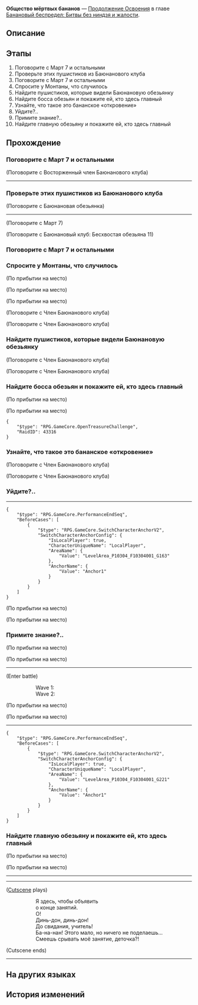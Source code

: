 {{Дополнить|Диалоги.}}
{{Миссия Инфобокс
|id              = 1034206
|Название        = 
|Изображение     = Миссия Освоения Общество мёртвых бананов.png
|Тип             = Продолжение Освоения
|События         = 
|Глава           = Банановый беспредел: Битвы без ниндзя и жалости
|Условия         = Завершена [[Продолжение Освоения]] ''[[Заводной банан]]''
|Персонажи       = Баюнановая обезьянка; Баюнановый клуб: Бесхвостая обезьяна 11; Баюнановый клуб: Человек умелый 244 - Март 7; Бутхилл; Восторженный член Баюнанового клуба; Март 7; Неизвестная Баюнановая обезьянка; Первопроходец; Преграждающие путь члены Баюнанового клуба; Член Баюнанового клуба
|СтартЛокация    = Риф потока сновидений
|Мир             = Пенакония
|Локации         = Риф потока сновидений
|Предыдущая      = Заводной банан
|Следующая       = Идущие за хвостом обезьяны
|Награды         = Опыт Освоения*600; Звёздный нефрит*80; Путеводитель путешественника*8; Утраченный кристалл*8; Кредиты*80 000
}}
'''Общество мёртвых бананов''' — [[Продолжение Освоения]] в главе [[Банановый беспредел: Битвы без ниндзя и жалости]].

==Описание==
{{Описание|Бутхилл встречает Март 7, которая попадает в Баюнановый клуб по чистой случайности. Бутхилл крадёт пропуск Март 7 «Отучилась мыслить», который предоставляет право премиального членства в клубе, и получает возможность лично встретиться с Баюнановой обезьянкой. Перед его глазами предстаёт иллюзия, которая контролирует психику остальных. Но обезьяньи речи не в состоянии исказить разум рейнджера, и вырвавшийся из оков Бутхилл устраивает переполох в Баюнановом клубе. И тогда сбежавшему сюда бананофессору остаётся лишь только скрыться в чёрной дыре рядом с Рифом потока сновидений вместе с полчищем маленьких обезьянок.}}

==Этапы==
# Поговорите с Март 7 и остальными
# Проверьте этих пушистиков из Баюнанового клуба
# Поговорите с Март 7 и остальными
# Спросите у Монтаны, что случилось
# Найдите пушистиков, которые видели Баюнановую обезьянку
# Найдите босса обезьян и покажите ей, кто здесь главный
# Узнайте, что такое это бананское «откровение»
# Уйдите?..
# Примите знание?..
# Найдите главную обезьяну и покажите ей, кто здесь главный

==Прохождение==
{{Дополнить}}


===Поговорите с Март 7 и остальными===
{{Описание миссии|локация=Риф потока сновидений|Приложив немало усилий, вы пробрались на территорию какого-то Баюнанового клуба. Неизвестно, кто поковырялся в мозгах у этих товарищей, но разговаривают они ещё страннее, чем вы.<br />Поговорите с ними. По крайней мере, на их фоне ваша речь довольно адекватно звучит.}}
{{Диалог Начало}}
:{{tx}}

;(Поговорите с Восторженный член Баюнанового клуба)
----
<!--Unknown TalkSentence: 103445501-->
<!--Unknown TalkSentence: 103445502-->
<!--Unknown TalkSentence: 103445503-->
<!--Unknown TalkSentence: 103445504-->
{{Диалог Конец}}

===Проверьте этих пушистиков из Баюнанового клуба===
{{Диалог Начало}}

;(Поговорите с Баюнановая обезьянка)
----
<!--Unknown TalkSentence: 103445601-->
<!--Unknown TalkSentence: 103445602-->


;(Поговорите с Март 7)
:{{tx}}
<!--Unknown TalkSentence: 103445401-->

;(Поговорите с Баюнановый клуб: Бесхвостая обезьяна 11)
<!--Unknown TalkSentence: 103445304-->

{{Диалог Конец}}

===Поговорите с Март 7 и остальными===
{{Диалог Начало}}
{{Диалог Конец}}

===Спросите у Монтаны, что случилось===
{{Диалог Начало}}
;(По прибытии на место)

;(По прибытии на место)
:{{tx}}

;(По прибытии на место)
<!--Unknown TalkSentence: 103445801-->

;(Поговорите с Член Баюнанового клуба)
<!--Unknown TalkSentence: 103445901-->
<!--Unknown TalkSentence: 103445902-->
<!--Unknown TalkSentence: 103445903-->
<!--Unknown TalkSentence: 103445904-->


;(Поговорите с Член Баюнанового клуба)
<!--Unknown TalkSentence: 103446001-->
<!--Unknown TalkSentence: 103446002-->
<!--Unknown TalkSentence: 103446003-->
{{Диалог Конец}}

===Найдите пушистиков, которые видели Баюнановую обезьянку===
{{Описание миссии|локация=Риф потока сновидений|Ладненько, Безымянная, которую вы тогда встретили, тоже здесь. По словам её подруги, кто-то видел здесь настоящую Баюнановую обезьянку. Вам любопытно, насколько сильно отличается ложная Баюнановая обезьянка от настоящей - так же, как вы от настоящей Пом-Пом?<br />Скорее всего нет. Но лучше сходить посмотреть. Не помешает собрать побольше информации, прежде чем начать стрелять.}}
{{Диалог Начало}}

;(Поговорите с Член Баюнанового клуба)
<!--Unknown TalkSentence: 103445904-->

;(Поговорите с Член Баюнанового клуба)
<!--Unknown TalkSentence: 103446003-->
:<!--1-second delay-->
<!--Unknown TalkSentence: 103446901-->
{{Диалог Конец}}

===Найдите босса обезьян и покажите ей, кто здесь главный===
{{Описание миссии|локация=Риф потока сновидений|Обезьяны посмели лезть к вам в голову. Пора бы им запомнить, что это даже опаснее, чем лезть за бананом в чёрную дыру.<br />Пистолет заряжен. Одной пулей, возможно, босса и не возьмёшь, но стоит хотя бы взглянуть на него, прежде чем спускать курок.}}
{{Диалог Начало}}
;(По прибытии на место)

;(По прибытии на место)
:{{tx}}
<pre>{
	"$type": "RPG.GameCore.OpenTreasureChallenge",
	"RaidID": 43316
}</pre>
{{Диалог Конец}}

===Узнайте, что такое это бананское «откровение»===
{{Описание миссии|локация=Риф потока сновидений|Ладненько, Безымянная, которую вы тогда встретили, тоже здесь. По словам её подруги, кто-то видел здесь настоящую Баюнановую обезьянку. Вам любопытно, насколько сильно отличается ложная Баюнановая обезьянка от настоящей - так же, как вы от настоящей Пом-Пом?<br />Скорее всего нет. Но лучше сходить посмотреть. Не помешает собрать побольше информации, прежде чем начать стрелять.}}
{{Диалог Начало}}

;(Поговорите с Член Баюнанового клуба)
<!--Unknown TalkSentence: 103445904-->

;(Поговорите с Член Баюнанового клуба)
<!--Unknown TalkSentence: 103446003-->
{{Диалог Конец}}

===Уйдите?..===
{{Описание миссии|локация=Риф потока сновидений|Степь... Знакомый запах сусла...<br />Большинство живёт в тихом отчаянии.}}
{{Диалог Начало}}
----
:{{tx}}
<pre>{
	"$type": "RPG.GameCore.PerformanceEndSeq",
	"BeforeCases": [
		{
			"$type": "RPG.GameCore.SwitchCharacterAnchorV2",
			"SwitchCharacterAnchorConfig": {
				"IsLocalPlayer": true,
				"CharacterUniqueName": "LocalPlayer",
				"AreaName": {
					"Value": "LevelArea_P10304_F10304001_G163"
				},
				"AnchorName": {
					"Value": "Anchor1"
				}
			}
		}
	]
}</pre>
;(По прибытии на место)

;(По прибытии на место)
:{{tx}}
{{Диалог Конец}}

===Примите знание?..===
{{Описание миссии|локация=Риф потока сновидений|Пламя... Крики горя... Запах горящей травы... Твою ж милашку.<br />Я слышу свой дикий первобытный крик, разлетающийся над миром.}}
{{Диалог Начало}}
;(По прибытии на место)

;(По прибытии на место)
:{{tx}}
----
:{{tx}}
;(Enter battle)
::Wave 1: {{Enemy List|Лабананорант коллектива банафедры*3/-37.5% НР}}
::Wave 2: {{Enemy List|Лабананорант коллектива банафедры*4/-37.5% НР}}
;(По прибытии на место)

;(По прибытии на место)
----
<!--Unknown TalkSentence: 103446301-->
<!--Unknown TalkSentence: 103446302-->
<pre>{
	"$type": "RPG.GameCore.PerformanceEndSeq",
	"BeforeCases": [
		{
			"$type": "RPG.GameCore.SwitchCharacterAnchorV2",
			"SwitchCharacterAnchorConfig": {
				"IsLocalPlayer": true,
				"CharacterUniqueName": "LocalPlayer",
				"AreaName": {
					"Value": "LevelArea_P10304_F10304001_G221"
				},
				"AnchorName": {
					"Value": "Anchor1"
				}
			}
		}
	]
}</pre>
{{Диалог Конец}}

===Найдите главную обезьяну и покажите ей, кто здесь главный===
{{Описание миссии|локация=Риф потока сновидений|Обезьяны посмели лезть к вам в голову. Пора бы им запомнить, что это даже опаснее, чем лезть за бананом в чёрную дыру.<br />Пистолет заряжен. Одной пулей, возможно, босса и не возьмёшь, но стоит хотя бы взглянуть на него, прежде чем спускать курок.}}
{{Диалог Начало}}
:{{tx}}
;(По прибытии на место)

;(По прибытии на место)
:{{tx}}
----
----
;([[#Gallery|Cutscene]] plays)
::Я здесь, чтобы объявить
::о конце занятий.
::О!
::Динь-дон, динь-дон!
::До свидания, учитель!
::Ба-на-нан! Этого мало, но ничего не поделаешь...
::Смеешь срывать моё занятие, деточка?!
;(Cutscene ends)
----
{{Диалог Конец}}

==На других языках==
{{На других языках
|en   = Dead Banana Society
|zhs  = 死亡蕉社
|zht  = 蕉風化雨
|ja   = 死せるバナナの会
|ko   = 죽은 바나나의 사회
|es   = La sociedad de los plátanos muertos
|fr   = Le cercle des bananes disparues
|ru   = Общество мёртвых бананов
|th   = เราจะสู้เพื่อบานาน่า
|vi   = Xã Hội Chuối Tử Vong
|de   = Der Club der toten Bananen
|id   = Asosiasi Pisang Mati
|pt   = Sociedade das Bananas Mortas
}}

==История изменений==
{{История изменений|2.7}}
